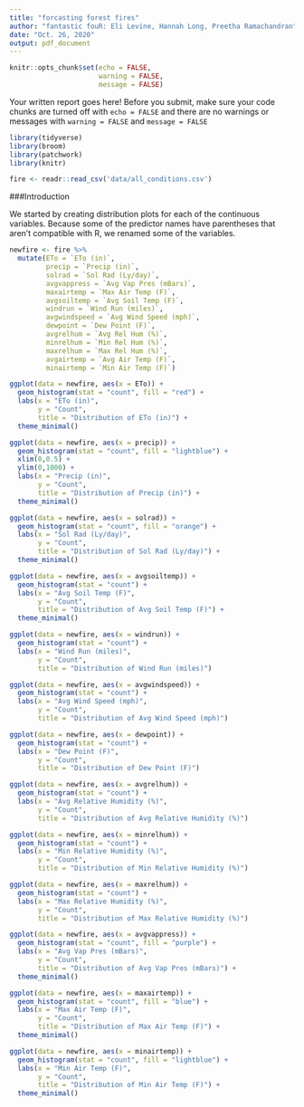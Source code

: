 ```yaml
---
title: "forcasting forest fires"
author: "fantastic fouR: Eli Levine, Hannah Long, Preetha Ramachandran"
date: "Oct. 26, 2020"
output: pdf_document
---
```


```r
knitr::opts_chunk$set(echo = FALSE, 
                      warning = FALSE, 
                      message = FALSE)
```

Your written report goes here! Before you submit, make sure your code chunks are turned off with `echo = FALSE` and there are no warnings or messages with `warning = FALSE` and `message = FALSE` 

```r
library(tidyverse)
library(broom)
library(patchwork)
library(knitr)
```

```r
fire <- readr::read_csv('data/all_conditions.csv')
```

###Introduction

We started by creating distribution plots for each of the continuous variables. Because some of the predictor names have parentheses that aren't compatible with R, we renamed some of the variables. 

```r
newfire <- fire %>% 
  mutate(ETo = `ETo (in)`,
         precip = `Precip (in)`,
         solrad = `Sol Rad (Ly/day)`,
         avgvappress = `Avg Vap Pres (mBars)`,
         maxairtemp = `Max Air Temp (F)`,
         avgsoiltemp = `Avg Soil Temp (F)`,
         windrun = `Wind Run (miles)`,
         avgwindspeed = `Avg Wind Speed (mph)`,
         dewpoint = `Dew Point (F)`,
         avgrelhum = `Avg Rel Hum (%)`,
         minrelhum = `Min Rel Hum (%)`,
         maxrelhum = `Max Rel Hum (%)`,
         avgairtemp = `Avg Air Temp (F)`,
         minairtemp = `Min Air Temp (F)`)
```

```r
ggplot(data = newfire, aes(x = ETo)) +
  geom_histogram(stat = "count", fill = "red") +
  labs(x = "ETo (in)",
       y = "Count",
       title = "Distribution of ETo (in)") +
  theme_minimal()
```
```r
ggplot(data = newfire, aes(x = precip)) +
  geom_histogram(stat = "count", fill = "lightblue") +
  xlim(0,0.5) +
  ylim(0,1000) +
  labs(x = "Precip (in)",
       y = "Count",
       title = "Distribution of Precip (in)") +
  theme_minimal()
```
```r
ggplot(data = newfire, aes(x = solrad)) +
  geom_histogram(stat = "count", fill = "orange") +
  labs(x = "Sol Rad (Ly/day)",
       y = "Count",
       title = "Distribution of Sol Rad (Ly/day)") +
  theme_minimal()
```
```r
ggplot(data = newfire, aes(x = avgsoiltemp)) +
  geom_histogram(stat = "count") +
  labs(x = "Avg Soil Temp (F)",
       y = "Count",
       title = "Distribution of Avg Soil Temp (F)") +
  theme_minimal()
```
```r
ggplot(data = newfire, aes(x = windrun)) +
  geom_histogram(stat = "count") +
  labs(x = "Wind Run (miles)",
       y = "Count",
       title = "Distribution of Wind Run (miles)")
```
```r
ggplot(data = newfire, aes(x = avgwindspeed)) +
  geom_histogram(stat = "count") +
  labs(x = "Avg Wind Speed (mph)",
       y = "Count",
       title = "Distribution of Avg Wind Speed (mph)")
```
```r
ggplot(data = newfire, aes(x = dewpoint)) +
  geom_histogram(stat = "count") +
  labs(x = "Dew Point (F)",
       y = "Count",
       title = "Distribution of Dew Point (F)")
```
```r
ggplot(data = newfire, aes(x = avgrelhum)) +
  geom_histogram(stat = "count") +
  labs(x = "Avg Relative Humidity (%)",
       y = "Count",
       title = "Distribution of Avg Relative Humidity (%)")
```
```r
ggplot(data = newfire, aes(x = minrelhum)) +
  geom_histogram(stat = "count") +
  labs(x = "Min Relative Humidity (%)",
       y = "Count",
       title = "Distribution of Min Relative Humidity (%)")
```
```r
ggplot(data = newfire, aes(x = maxrelhum)) +
  geom_histogram(stat = "count") +
  labs(x = "Max Relative Humidity (%)",
       y = "Count",
       title = "Distribution of Max Relative Humidity (%)")
```
```r
ggplot(data = newfire, aes(x = avgvappress)) +
  geom_histogram(stat = "count", fill = "purple") +
  labs(x = "Avg Vap Pres (mBars)",
       y = "Count",
       title = "Distribution of Avg Vap Pres (mBars)") +
  theme_minimal()
```
```r
ggplot(data = newfire, aes(x = maxairtemp)) +
  geom_histogram(stat = "count", fill = "blue") +
  labs(x = "Max Air Temp (F)",
       y = "Count",
       title = "Distribution of Max Air Temp (F)") +
  theme_minimal()
```
```r
ggplot(data = newfire, aes(x = minairtemp)) +
  geom_histogram(stat = "count", fill = "lightblue") +
  labs(x = "Min Air Temp (F)",
       y = "Count",
       title = "Distribution of Min Air Temp (F)") +
  theme_minimal()
```


